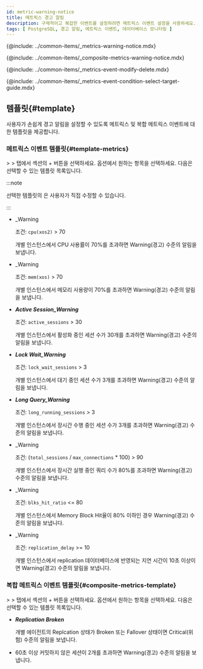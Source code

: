 ```yaml
---
id: metric-warning-notice
title: 메트릭스 경고 알림
description: 구체적이고 복잡한 이벤트를 설정하려면 메트릭스 이벤트 설정을 사용하세요.
tags: [ PostgreSQL, 경고 알림, 메트릭스 이벤트, 데이터베이스 모니터링 ]
---
```



<Note product='PostgreSQL' link='../postgresql-v1/metric-warning-notice' />

{@include: ../common-items/_metrics-warning-notice.mdx} 

{@include: ../common-items/_composite-metrics-warning-notice.mdx}

{@include: ../common-items/_metrics-event-modify-delete.mdx}

{@include: ../common-items/_metrics-event-condition-select-target-guide.mdx}

## 템플릿{#template}

사용자가 손쉽게 경고 알림을 설정할 수 있도록 메트릭스 및 복합 메트릭스 이벤트에 대한 템플릿을 제공합니다.

### 메트릭스 이벤트 템플릿{#template-metrics}

<Cmdname sid="event_statistic" className="uitext" /> &gt; <Cmdname sid="event_setting" className="uitext" /> &gt; <Cmdname sid="metrics" className="uitext" /> 탭에서 <Cmdname sid="metrics" className="uitext" /> 섹션의 <span class="uitext">+</span> <Cmdname sid="add_notification" className="uitext" /> 버튼을 선택하세요. <Cmdname sid="template" className="uitext" /> 옵션에서 원하는 항목을 선택하세요. 다음은 선택할 수 있는 템플릿 목록입니다.

:::note

선택한 템플릿의 <Cmdname sid="metrics_event_rules" className="uitext" />은 사용자가 직접 수정할 수 있습니다.

:::

* <p><Cmdname sid="cpu_usage" className="uitext" /><span class="uitext">_Warning</span></p>

  조건: `cpu(xos2)` > 70

  개별 인스턴스에서 CPU 사용률이 70%를 초과하면 <span class='slow'>Warning</span>(경고) 수준의 알림을 보냅니다.

* <p><Cmdname sid="memory_usage" className="uitext" /><span class="uitext">_Warning</span></p>

  조건: `mem(xos)` > 70

  개별 인스턴스에서 메모리 사용량이 70%를 초과하면 <span class='slow'>Warning</span>(경고) 수준의 알림을 보냅니다.

* ***Active Session_Warning***

  조건: `active_sessions` > 30

  개별 인스턴스에서 활성화 중인 세션 수가 30개를 초과하면 <span class='slow'>Warning</span>(경고) 수준의 알림을 보냅니다.

* ***Lock Wait_Warning***

  조건: `lock_wait_sessions` > 3

  개별 인스턴스에서 대기 중인 세션 수가 3개를 초과하면 <span class='slow'>Warning</span>(경고) 수준의 알림을 보냅니다.

* ***Long Query_Warning***

  조건: `long_running_sessions` > 3

  개별 인스턴스에서 장시간 수행 중인 세션 수가 3개를 초과하면 <span class='slow'>Warning</span>(경고) 수준의 알림을 보냅니다.

* <p><Cmdname sid="TTL07136" className="uitext" /><span class="uitext">_Warning</span></p>

  조건: (`total_sessions` / `max_connections` * 100) > 90

  개별 인스턴스에서 장시간 실행 중인 쿼리 수가 80%를 초과하면 <span class='slow'>Warning</span>(경고) 수준의 알림을 보냅니다.

* <p><Cmdname sid="TTL07137" className="uitext" /><span class="uitext">_Warning</span></p>

  조건: `blks_hit_ratio` <= 80

  개별 인스턴스에서 Memory Block Hit율이 80% 이하인 경우 <span class='slow'>Warning</span>(경고) 수준의 알림을 보냅니다.

* <p><Cmdname sid="TTL07138" className="uitext" /><span class="uitext">_Warning</span></p>

  조건: `replication_delay` >= 10

  개별 인스턴스에서 replication 데이터베이스에 반영되는 지연 시간이 10초 이상이면 <span class='slow'>Warning</span>(경고) 수준의 알림을 보냅니다.

### 복합 메트릭스 이벤트 템플릿{#composite-metrics-template}

<Cmdname sid="event_statistic" className="uitext" /> &gt; <Cmdname sid="event_setting" className="uitext" /> &gt; <Cmdname sid="metrics" className="uitext" /> 탭에서 <Cmdname sid="composite_metrics" className="uitext" /> 섹션의 <span class="uitext">+</span> <Cmdname sid="add_notification" className="uitext" /> 버튼을 선택하세요. <Cmdname sid="template" className="uitext" /> 옵션에서 원하는 항목을 선택하세요. 다음은 선택할 수 있는 템플릿 목록입니다.

* ***Replication Broken***

  개별 에이전트의 Replcation 상태가 Broken 또는 Fallover 상태이면 <span class='vslow'>Critical</span>(위험) 수준의 알림을 보냅니다.

* <p><Cmdname sid="TTL07141" className="uitext" /></p>

  60초 이상 커밋하지 않은 세션이 2개를 초과하면 <span class='slow'>Warning</span>(경고) 수준의 알림을 보냅니다.